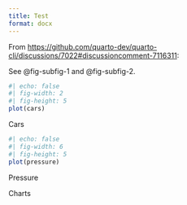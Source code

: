 ```yaml
---
title: Test
format: docx
---
```


From <https://github.com/quarto-dev/quarto-cli/discussions/7022#discussioncomment-7116311>:


See @fig-subfig-1 and @fig-subfig-2.

:::: {#fig-example-multiple-chunks layout="[[ 25, 75 ]]"}

::: {#fig-subfig-1}

```r
#| echo: false
#| fig-width: 2
#| fig-height: 5
plot(cars)
```

Cars

:::

::: {#fig-subfig-2}

```r
#| echo: false
#| fig-width: 6
#| fig-height: 5
plot(pressure)
```

Pressure

:::

Charts

::::